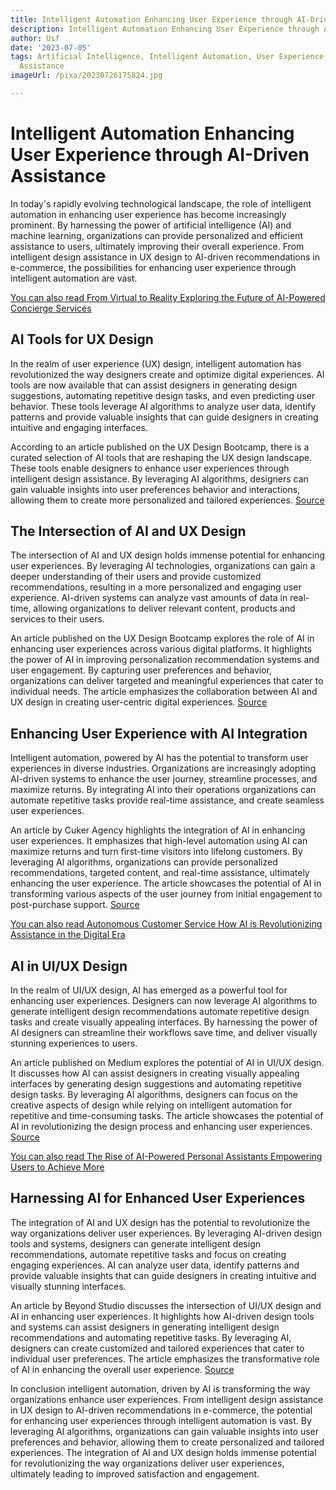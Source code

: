 ```yaml
---
title: Intelligent Automation Enhancing User Experience through AI-Driven Assistance
description: Intelligent Automation Enhancing User Experience through AI-Driven Assistance
author: Usf
date: '2023-07-05'
tags: Artificial Intelligence, Intelligent Automation, User Experience, AI-Driven
  Assistance
imageUrl: /pixa/20230726175824.jpg

---
```

# Intelligent Automation Enhancing User Experience through AI-Driven Assistance

In  today's  rapidly evolving technological landscape, the role of intelligent automation in enhancing user experience has become increasingly prominent.  By harnessing the power of artificial intelligence (AI) and machine learning, organizations can provide personalized and efficient  assistance to users, ultimately improving  their overall  experience. From intelligent design assistance in  UX  design to AI-driven recommendations in e-commerce, the possibilities for enhancing user  experience through  intelligent automation are vast.

[You can also read From Virtual to Reality Exploring the Future of AI-Powered Concierge Services](From%20Virtual%20to%20Reality%20Exploring%20the%20Future%20of%20AI-Powered%20Concierge%20Services)


## AI  Tools for UX Design

In the realm of user experience (UX) design, intelligent automation has  revolutionized the way designers create and optimize digital experiences. AI  tools are now available that can  assist designers in generating design suggestions, automating repetitive design tasks, and even predicting user behavior. These tools leverage AI algorithms  to analyze user data, identify patterns and provide valuable insights  that can guide designers in creating  intuitive and engaging interfaces.

According  to an article published on the UX Design  Bootcamp, there  is a curated selection of AI tools that are reshaping the UX design landscape. These tools enable designers to enhance user experiences through intelligent design assistance. By leveraging AI algorithms, designers can gain valuable insights into user preferences behavior and interactions, allowing them to create  more personalized and  tailored experiences. [Source](https://bootcamp.uxdesign.cc/ai-tools-for-ux-design-enhancing-experiences-with-intelligent-design-assistance-cf8655155d60)

## The Intersection of AI and UX Design

The intersection of AI and UX design holds immense potential for enhancing user experiences. By leveraging AI technologies, organizations can gain a deeper understanding of their users and provide customized recommendations, resulting in  a more personalized and engaging user experience. AI-driven systems can  analyze vast amounts of data in real-time, allowing organizations to deliver relevant content, products  and services to their users.

An article  published on the UX Design Bootcamp explores the role of AI in  enhancing user experiences across various digital platforms. It highlights the power of  AI in  improving personalization  recommendation systems and user  engagement.  By capturing  user preferences and behavior,  organizations  can deliver targeted and meaningful experiences  that cater to individual needs. The article emphasizes the collaboration between AI and UX design in  creating user-centric  digital  experiences. [Source](https://bootcamp.uxdesign.cc/ux-in-ai-and-ai-in-ux-enhancing-user-experience-through-artificial-intelligence-902dbd10dafb)

##  Enhancing  User Experience with AI Integration

Intelligent automation, powered by AI has the potential to transform user experiences  in diverse industries. Organizations are increasingly adopting  AI-driven  systems to enhance the user journey, streamline processes, and maximize returns. By integrating AI into their operations organizations can automate repetitive  tasks provide real-time  assistance, and create seamless user experiences.

An article  by Cuker Agency highlights the integration of AI in enhancing user experiences. It  emphasizes that high-level automation using AI can  maximize returns and turn first-time visitors into lifelong customers. By leveraging AI algorithms, organizations  can  provide  personalized recommendations,  targeted content, and real-time assistance, ultimately enhancing the user experience. The article showcases the potential of AI in transforming various aspects of the user journey from initial  engagement to  post-purchase support. [Source](https://www.cukeragency.com/enhancing-user-experience-artificial-intelligence/)

[You  can also read Autonomous Customer Service How AI is Revolutionizing Assistance in the Digital Era](Autonomous%20Customer%20Service%20How%20AI%20is%20Revolutionizing%20Assistance%20in%20the%20Digital%20Era)


## AI in UI/UX Design

In the realm of UI/UX design, AI has emerged as a powerful tool for enhancing user experiences. Designers can now leverage AI algorithms  to generate  intelligent design recommendations automate repetitive  design tasks and create  visually appealing interfaces. By harnessing the power of AI designers  can streamline their workflows save time, and deliver visually stunning experiences to users.

An  article published on Medium explores the potential of AI in UI/UX design. It discusses how AI can assist designers in creating visually appealing interfaces  by generating design suggestions  and automating repetitive design tasks. By leveraging AI algorithms, designers can focus on the creative aspects of design while relying  on intelligent automation for repetitive and time-consuming tasks. The article showcases  the potential of AI in revolutionizing the  design process and enhancing user experiences. [Source](https://medium.com/@11rahulranjan/how-can-we-use-ai-for-ui-ux-enhancing-user-experience-with-artificial-intelligence-aff1eb0b5d9)

[You can also  read The Rise  of AI-Powered Personal Assistants Empowering Users to Achieve More](The%20Rise%20of%20AI-Powered%20Personal%20Assistants%20Empowering%20Users%20to%20Achieve%20More)


## Harnessing AI for Enhanced User Experiences

The integration of AI and UX design has  the potential to revolutionize the way organizations deliver user experiences. By leveraging AI-driven design tools and systems, designers can generate intelligent design  recommendations, automate repetitive tasks and focus  on creating engaging experiences. AI can analyze  user data, identify patterns and provide valuable insights that can guide designers in creating  intuitive and visually stunning interfaces.

An article by Beyond Studio discusses  the intersection of UI/UX design and AI  in enhancing user experiences. It highlights how AI-driven design tools and systems can assist  designers in generating intelligent design recommendations and automating  repetitive tasks. By leveraging AI, designers can create customized and  tailored experiences that cater to individual  user preferences. The article emphasizes the transformative role of AI in enhancing the overall user experience. [Source](https://www.beyondstud.io/post/the-intersection-of-ui-ux-design-and-ai-enhancing-user-experiences-with-artificial-intelligence)

In conclusion intelligent automation, driven by AI is transforming  the way organizations enhance user experiences.  From intelligent design assistance in UX design to AI-driven recommendations in e-commerce, the potential for enhancing user experiences through intelligent automation is vast. By leveraging AI  algorithms, organizations can gain valuable insights into user preferences and behavior, allowing  them to create personalized and tailored experiences. The integration of AI and UX design holds immense potential for revolutionizing the way  organizations deliver user experiences, ultimately leading to  improved satisfaction and engagement.
